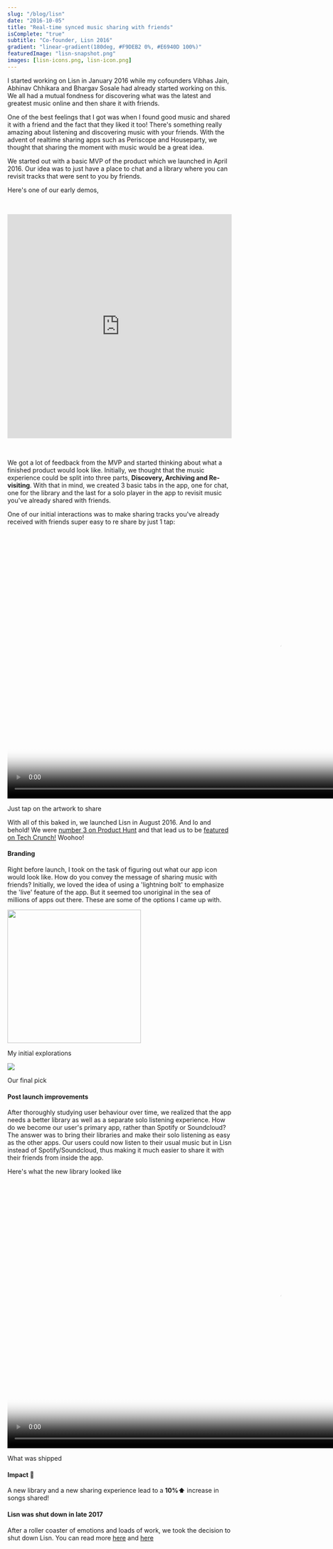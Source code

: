 ```yaml
---
slug: "/blog/lisn"
date: "2016-10-05"
title: "Real-time synced music sharing with friends"
isComplete: "true"
subtitle: "Co-founder, Lisn 2016"
gradient: "linear-gradient(180deg, #F9DEB2 0%, #E6940D 100%)"
featuredImage: "lisn-snapshot.png"
images: [lisn-icons.png, lisn-icon.png]
---
```


I started working on Lisn in January 2016 while my cofounders Vibhas Jain, Abhinav Chhikara and Bhargav Sosale had already started working on this. We all had a mutual fondness for discovering what was the latest and greatest music online and then share it with friends.

One of the best feelings that I got was when I found good music and shared it with a friend and the fact that they liked it too! There's something really amazing about listening and discovering music with your friends. With the advent of realtime sharing apps such as Periscope and Houseparty, we thought that sharing the moment with music would be a great idea.

We started out with a basic MVP of the product which we launched in April 2016. Our idea was to just have a place to chat and a library where you can revisit tracks that were sent to you by friends.

Here's one of our early demos, 

<iframe src="http://fast.wistia.net/embed/iframe/spfz80bmpr" allowtransparency="true" frameborder="0" scrolling="no" class="wistia_embed" name="wistia_embed" allowfullscreen="allowfullscreen" mozallowfullscreen="mozallowfullscreen" webkitallowfullscreen="webkitallowfullscreen" oallowfullscreen="oallowfullscreen" msallowfullscreen="msallowfullscreen" width="100%" height="504" style="margin:32px auto">
</iframe>

We got a lot of feedback from the MVP and started thinking about what a finished product would look like. Initially, we thought that the music experience could be split into three parts, **Discovery, Archiving and Re-visiting**. With that in mind, we created 3 basic tabs in the app, one for chat, one for the library and the last for a solo player in the app to revisit music you've already shared with friends. 

One of our initial interactions was to make sharing tracks you've already received with friends super easy to re share by just 1 tap: 
 
<div className = "blog-content-image-container">
<video className="blog-content-video" height="600px" playsinline webkit-playsinline="" poster="https://thumbs.gfycat.com/AccomplishedThirstyGar-poster.jpg" loop autoplay muted>
<source id="webmSource" src="https://zippy.gfycat.com/AccomplishedThirstyGar.webm" type="video/webm" />
<source id="mp4Source" src="https://zippy.gfycat.com/AccomplishedThirstyGar.mp4" type="video/mp4" />
</video>
</div>
<p className="image-caption">Just tap on the artwork to share</p>

With all of this baked in, we launched Lisn in August 2016. And lo and behold! We were [number 3 on Product Hunt](https://www.producthunt.com/posts/lisn) and that lead us to be [featured on Tech Crunch!](https://techcrunch.com/2016/08/23/lisns-new-app-lets-you-stream-songs-for-your-friends-while-chatting/) Woohoo! 

#### Branding
Right before launch, I took on the task of figuring out what our app icon would look like. How do you convey the message of sharing music with friends? Initially, we loved the idea of using a 'lightning bolt' to emphasize the 'live' feature of the app. But it seemed too unoriginal in the sea of millions of apps out there. These are some of the options I came up with. 

<div className = "blog-content-image-container">
<img src={_frontmatter.images[0].publicURL} className="blog-content-image" style="max-width:100%; height: 300px; object-fit:contain" />
</div>
<p className="image-caption">My initial explorations</p>

<div className = "blog-content-image-container">
<img src={_frontmatter.images[1].publicURL} className="blog-content-image" />
</div>
<p className="image-caption">Our final pick</p>


#### Post launch improvements

After thoroughly studying user behaviour over time, we realized that the app needs a better library as well as a separate solo listening experience. How do we become our user's primary app, rather than Spotify or Soundcloud? The answer was to bring their libraries and make their solo listening as easy as the other apps. Our users could now listen to their usual music but in Lisn instead of Spotify/Soundcloud, thus making it much easier to share it with their friends from inside the app. 

Here's what the new library looked like

<div className="blog-content-image-container">
<video className="blog-content-video" playsinline webkit-playsinline="" poster="https://thumbs.gfycat.com/JauntyWellwornCony-poster.jpg" autoplay loop muted height="600px">
<source id="webmSource" src="https://fat.gfycat.com/JauntyWellwornCony.webm" type="video/webm"/>
<source id="mp4Source" src="https://fat.gfycat.com/JauntyWellwornCony.mp4" type="video/mp4" />
</video>
</div>
<p className="image-caption">What was shipped</p>

#### Impact 🍪
A new library and a new sharing experience lead to a **10%⬆️** increase in songs shared!

#### Lisn was shut down in late 2017
After a roller coaster of emotions and loads of work, we took the decision to shut down Lisn. You can read more [here](https://medium.com/@abhinavchhikara/were-shutting-down-lisn-84758dfce2c4) and [here](https://www.techinasia.com/music-app-lisn-shutdown-insights-from-failed-startups)